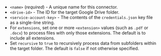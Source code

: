 - `<name>` (_required_) - A unique name for this connector.
- `<drive-id>` - The ID for the target Google Drive folder.
- `<service-account-key>` - The contents of the `credentials.json` key file as a single-line string.
- For `extensions`, set one or more `<extension>` values (such as `.pdf` or `.docx`) to process files with only those extensions. The default is to include all extensions.
- Set `recursive` to `true` to recursively process data from subfolders within the target folder. The default is `false` if not otherwise specified.
